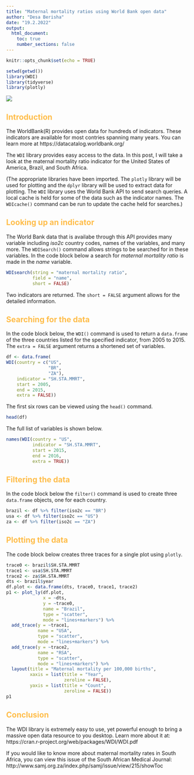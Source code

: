 ```yaml
---
title: "Maternal mortality ratios using World Bank open data"
author: "Desa Berisha"
date: "19.2.2022"
output:
  html_document:
    toc: true
    number_sections: false
---
```


```r
knitr::opts_chunk$set(echo = TRUE)

setwd(getwd())
library(WDI)
library(tidyverse)
library(plotly)
```

<style type="text/css">
h1 {color: #1a2451}
h2 {color: #ffbd4a}
h3 {color: #1a2451}
</style>

![](world-bank-logo.png)

## Introduction

The WorldBank(R) provides open data for hundreds of indicators.  These indicators are available for most contries spanning many years.  You can learn more at https://datacatalog.worldbank.org/ 

The `WDI` library provides easy access to the data.  In this post, I will take a look at the maternal mortality ratio indicator for the United States of America, Brazil, and South Africa.

(The appropriate libraries have been imported.  The `plotly` library will be used for plotting and the `dplyr` library will be used to extract data for plotting.  The `WDI` library uses the World Bank API to send search queries.  A local cache is held for some of the data such as the indicator names.  The `WDIcache()` command can be run to update the cache held for searches.)

## Looking up an indicator

The World Bank data that is availabe through this API provides many variable including _iso2c_ country codes, names of the variables, and many more.  The `WDISearch()` command allows strings to be searched for in these variables.  In the code block below a search for _maternal mortality ratio_ is made in the _name_ variable.

```r
WDIsearch(string = "maternal mortality ratio",
          field = "name",
          short = FALSE)
```

Two indicators are returned.  The `short = FALSE` argument allows for the detailed information.

## Searching for the data

In the code block below, the `WDI()` command is used to return a `data.frame` of the three countries listed for the specified indicator, from 2005 to 2015.  The `extra = FALSE` argument returns a shortened set of variables.

```r
df <- data.frame(
WDI(country = c("US",
                "BR",
                "ZA"),
    indicator = "SH.STA.MMRT",
    start = 2005,
    end = 2015,
    extra = FALSE))
```

The first six rows can be viewed using the `head()` command.

```r
head(df)
```

The full list of variables is shown below.

```r
names(WDI(country = "US",
          indicator = "SH.STA.MMRT",
          start = 2015,
          end = 2016,
          extra = TRUE))
```


## Filtering the data

In the code block below the `filter()` command is used to create three `data.frame` objects, one for each country.

```r
brazil <- df %>% filter(iso2c == "BR")
usa <- df %>% filter(iso2c == "US")
za <- df %>% filter(iso2c == "ZA")
```

## Plotting the data

The code block below creates three traces for a single plot using `plotly`.  

```r
trace0 <- brazil$SH.STA.MMRT
trace1 <- usa$SH.STA.MMRT
trace2 <- za$SH.STA.MMRT
dts <- brazil$year
df.plot <- data.frame(dts, trace0, trace1, trace2)
p1 <- plot_ly(df.plot,
              x = ~dts,
              y = ~trace0,
              name = "Brazil",
              type = "scatter",
              mode = "lines+markers") %>% 
  add_trace(y = ~trace1,
            name = "USA",
            type = "scatter",
            mode = "lines+markers") %>% 
  add_trace(y = ~trace2,
            name = "RSA",
            type = "scatter",
            mode = "lines+markers") %>% 
  layout(title = "Maternal mortality per 100,000 births",
         xaxis = list(title = "Year",
                      zeroline = FALSE),
         yaxis = list(title = "Count",
                      zeroline = FALSE))
p1
```

## Conclusion

The WDI library is extremely easy to use, yet powerful enough to bring a massive open data resource to you desktop.  Learn more about it at: https://cran.r-project.org/web/packages/WDI/WDI.pdf 

If you would like to know more about maternal mortality rates in South Africa, you can view this issue of the South African Medical Journal: http://www.samj.org.za/index.php/samj/issue/view/215/showToc 
